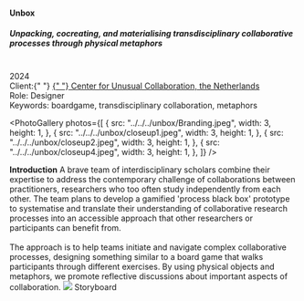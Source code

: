 
<TextLayout>
  <h4>Unbox</h4>
  <h5>
    Unpacking, cocreating, and materialising transdisciplinary collaborative
    processes through physical metaphors
  </h5>
  <br />
  2024 <br />
  Client:{" "}
  <a href="https://www.unusualcollaborations.com/the-power-of-one">
    {" "}
    Center for Unusual Collaboration, the Netherlands
  </a>
  <br />
  Role: Designer
  <br />
  Keywords: boardgame, transdisciplinary collaboration, metaphors
</TextLayout>

<PhotoGallery
  photos={[
    {
      src: "../../../unbox/Branding.jpeg",
      width: 3,
      height: 1,
    },
    {
      src: "../../../unbox/closeup1.jpeg",
      width: 3,
      height: 1,
    },
    {
      src: "../../../unbox/closeup2.jpeg",
      width: 3,
      height: 1,
    },
    {
      src: "../../../unbox/closeup4.jpeg",
      width: 3,
      height: 1,
    },
  ]}
/>

<TextLayout>
  <b>Introduction</b>
  <Text>
    A brave team of interdisciplinary scholars combine their expertise to
    address the contemporary challenge of collaborations between practitioners,
    researchers who too often study independently from each other. The team
    plans to develop a gamified 'process black box' prototype to systematise and
    translate their understanding of collaborative research processes into an
    accessible approach that other researchers or participants can benefit from.
    <br />
    <br />
    The approach is to help teams initiate and navigate complex collaborative processes,
    designing something similar to a board game that walks participants through different
    exercises. By using physical objects and metaphors, we promote reflective discussions
    about important aspects of collaboration.
    <img src="../../../unbox/storyboard.jpeg" />
    <Annotation>Storyboard</Annotation>
  </Text>
</TextLayout>
